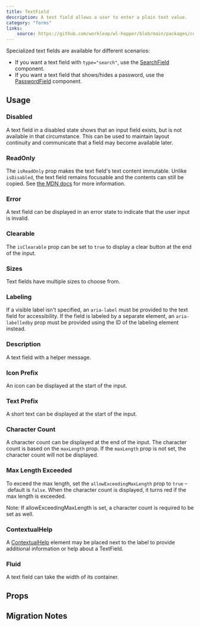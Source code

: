 ```yaml
---
title: TextField
description: A text field allows a user to enter a plain text value.
category: "forms"
links:
    source: https://github.com/workleap/wl-hopper/blob/main/packages/components/src/inputs/src/TextField.tsx
---
```


Specialized text fields are available for different scenarios:
- If you want a text field with `type="search"`, use the [SearchField](./SearchField) component.
- If you want a text field that shows/hides a password, use the [PasswordField](./PasswordField) component.

<Example src="inputs/docs/text-field/preview" isOpen />

## Usage

### Disabled
A text field in a disabled state shows that an input field exists, but is not available in that circumstance. This can be used to maintain layout continuity and communicate that a field may become available later.

<Example src="inputs/docs/text-field/disabled" />

### ReadOnly
The `isReadOnly` prop makes the text field's text content immutable. Unlike `isDisabled`, the text field remains focusable and the contents can still be copied. See [the MDN docs](https://developer.mozilla.org/en-US/docs/Web/HTML/Attributes/readonly) for more information.

<Example src="inputs/docs/text-field/readOnly" />

### Error
A text field can be displayed in an error state to indicate that the user input is invalid.

<Example src="inputs/docs/text-field/error" />

### Clearable
The `isClearable` prop can be set to `true` to display a clear button at the end of the input.

<Example src="inputs/docs/text-field/clearable" />

### Sizes
Text fields have multiple sizes to choose from.

<Example src="inputs/docs/text-field/sizes" />

### Labeling
If a visible label isn't specified, an `aria-label` must be provided to the text field for accessibility. If the field is labeled by a separate element, an `aria-labelledby` prop must be provided using the ID of the labeling element instead.

<Example src="inputs/docs/text-field/labeling" />

### Description
A text field with a helper message.

<Example src="inputs/docs/text-field/description" />

### Icon Prefix
An icon can be displayed at the start of the input.

<Example src="inputs/docs/text-field/iconPrefix" />

### Text Prefix
A short text can be displayed at the start of the input.

<Example src="inputs/docs/text-field/textPrefix" />

### Character Count
A character count can be displayed at the end of the input.
The character count is based on the `maxLength` prop.
If the `maxLength` prop is not set, the character count will not be displayed.

<Example src="inputs/docs/text-field/characterCount" />

### Max Length Exceeded
To exceed the max length, set the `allowExceedingMaxLength` prop to `true` – default is `false`. When the character count is displayed, it turns red if the max length is exceeded.

Note: If allowExceedingMaxLength is set, a character count is required to be set as well.

<Example src="inputs/docs/text-field/maxLengthExceeded" />

### ContextualHelp

A [ContextualHelp](/components/ContextualHelp) element may be placed next to the label to provide additional information or help about a TextField.

<Example src="inputs/docs/text-field/ContextualHelp" />

### Fluid
A text field can take the width of its container.

<Example src="inputs/docs/text-field/fluid" />

## Props

<PropTable component="TextField" />

## Migration Notes

<MigrateGuide src="inputs/docs/migration-notes-text-field" />
